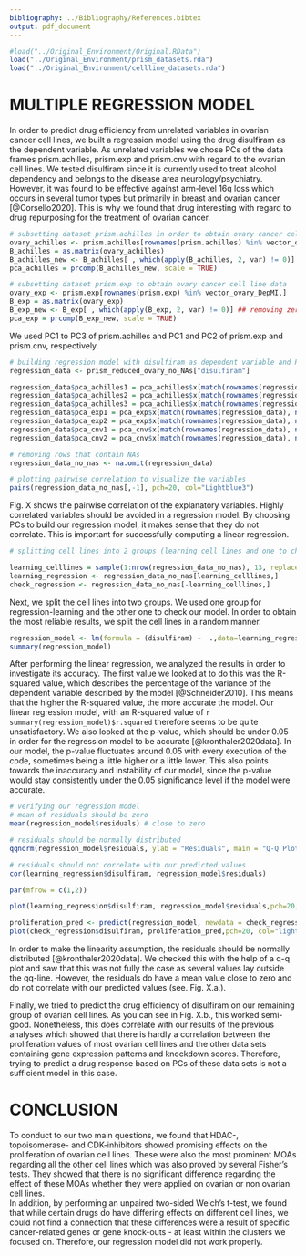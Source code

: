 ```yaml
---
bibliography: ../Bibliography/References.bibtex
output: pdf_document
---
```



```r
#load("../Original_Environment/Original.RData")
load("../Original_Environment/prism_datasets.rda")
load("../Original_Environment/cellline_datasets.rda")
```

# MULTIPLE REGRESSION MODEL

In order to predict drug efficiency from unrelated variables in ovarian cancer cell lines, we built a regression model using the drug disulfiram as the dependent variable. As unrelated variables we chose PCs of the data frames prism.achilles, prism.exp and prism.cnv with regard to the ovarian cell lines. 
We tested disulfiram since it is currently used to treat alcohol dependency and belongs to the disease area neurology/psychiatry. However, it was found to be effective against arm-level 16q loss which occurs in several tumor types but primarily in breast and ovarian cancer [@Corsello2020]. This is why we found that drug interesting with regard to drug repurposing for the treatment of ovarian cancer.

```r

# subsetting dataset prism.achilles in order to obtain ovary cancer cell line data 
ovary_achilles <- prism.achilles[rownames(prism.achilles) %in% vector_ovary_DepMI,]
B_achilles = as.matrix(ovary_achilles)
B_achilles_new <- B_achilles[ , which(apply(B_achilles, 2, var) != 0)] ## removing zero variance values
pca_achilles = prcomp(B_achilles_new, scale = TRUE)

# subsetting dataset prism.exp to obtain ovary cancer cell line data
ovary_exp <- prism.exp[rownames(prism.exp) %in% vector_ovary_DepMI,]
B_exp = as.matrix(ovary_exp)
B_exp_new <- B_exp[ , which(apply(B_exp, 2, var) != 0)] ## removing zero variance values
pca_exp = prcomp(B_exp_new, scale = TRUE)
```

We used PC1 to PC3 of prism.achilles and PC1 and PC2 of prism.exp and prism.cnv, respectively. 

```r

# building regression model with disulfiram as dependent variable and PCs as independent variables
regression_data <- prism_reduced_ovary_no_NAs["disulfiram"]

regression_data$pca_achilles1 = pca_achilles$x[match(rownames(regression_data), names(pca_achilles$x[,1])),1]
regression_data$pca_achilles2 = pca_achilles$x[match(rownames(regression_data), names(pca_achilles$x[,2])),2]
regression_data$pca_achilles3 = pca_achilles$x[match(rownames(regression_data), names(pca_achilles$x[,3])),3]
regression_data$pca_exp1 = pca_exp$x[match(rownames(regression_data), names(pca_exp$x[,1])),1]
regression_data$pca_exp2 = pca_exp$x[match(rownames(regression_data), names(pca_exp$x[,2])),2]
regression_data$pca_cnv1 = pca_cnv$x[match(rownames(regression_data), names(pca_cnv$x[,1])),1]
regression_data$pca_cnv2 = pca_cnv$x[match(rownames(regression_data), names(pca_cnv$x[,2])),2]

# removing rows that contain NAs 
regression_data_no_nas <- na.omit(regression_data)
```


```r
# plotting pairwise correlation to visualize the variables
pairs(regression_data_no_nas[,-1], pch=20, col="Lightblue3")
```

Fig. X shows the pairwise correlation of the explanatory variables. Highly correlated variables should be avoided in a regression model. By choosing PCs to build our regression model, it makes sense that they do not correlate. This is important for successfully computing a linear regression. 

```r
# splitting cell lines into 2 groups (learning cell lines and one to check our model)

learning_celllines = sample(1:nrow(regression_data_no_nas), 13, replace = F)
learning_regression <- regression_data_no_nas[learning_celllines,]
check_regression <- regression_data_no_nas[-learning_celllines,]
```
Next, we split the cell lines into two groups. We used one group for regression-learning and the other one to check our model. In order to obtain the most reliable results, we split the cell lines in a random manner. 

```r
regression_model <- lm(formula = (disulfiram) ~  .,data=learning_regression)
summary(regression_model)
```

After performing the linear regression, we analyzed the results in order to investigate its accuracy. The first value we looked at to do this was the R-squared value, which describes the percentage of the variance of the dependent variable described by the model [@Schneider2010]. This means that the higher the R-squared value, the more accurate the model. Our linear regression model, with an R-squared value of `r summary(regression_model)$r.squared` therefore seems to be quite unsatisfactory. We also looked at the p-value, which should be under 0.05 in order for the regression model to be accurate [@kronthaler2020data]. In our model, the p-value fluctuates around 0.05 with every execution of the code, sometimes being a little higher or a little lower. This also points towards the inaccuracy and instability of our model, since the p-value would stay consistently under the 0.05 significance level if the model were accurate. 

```r
# verifying our regression model
# mean of residuals should be zero 
mean(regression_model$residuals) # close to zero

# residuals should be normally distributed
qqnorm(regression_model$residuals, ylab = "Residuals", main = "Q-Q Plot residuals" );qqline(regression_model$residuals) # not really

# residuals should not correlate with our predicted values 
cor(learning_regression$disulfiram, regression_model$residuals)
```

```r

par(mfrow = c(1,2))

plot(learning_regression$disulfiram, regression_model$residuals,pch=20, col="lightblue3", xlab = "Control", ylab = "Residuals", cex.lab = 0.75);abline(0,0, col="red")

proliferation_pred <- predict(regression_model, newdata = check_regression)
plot(check_regression$disulfiram, proliferation_pred,pch=20, col="lightblue3", xlab = "Real Proliferation Values", ylab = "Predicted Proliferation Values", cex.lab = 0.75);abline(0,1,col="red" )
```

In order to make the linearity assumption, the residuals should be normally distributed [@kronthaler2020data]. We checked this with the help of a q-q plot and saw that this was not fully the case as several values lay outside the qq-line. However, the residuals do have a mean value close to zero and do not correlate with our predicted values (see. Fig. X.a.).

Finally, we tried to predict the drug efficiency of disulfiram on our remaining group of ovarian cell lines. As you can see in Fig. X.b., this worked semi-good. Nonetheless, this does correlate with our results of the previous analyses which showed that there is hardly a correlation between the proliferation values of most ovarian cell lines and the other data sets containing gene expression patterns and knockdown scores. Therefore, trying to predict a drug response based on PCs of these data sets is not a sufficient model in this case. 

# CONCLUSION

To conduct to our two main questions, we found that HDAC-, topoisomerase- and CDK-inhibitors showed promising effects on the proliferation of ovarian cell lines. These were also the most prominent MOAs regarding all the other cell lines which was also proved by several Fisher's tests. They showed that there is no significant difference regarding the effect of these MOAs whether they were applied on ovarian or non ovarian cell lines.  
In addition, by performing an unpaired two-sided Welch's t-test, we found that while certain drugs do have differing effects on different cell lines, we could not find a connection that these differences were a result of specific cancer-related genes or gene knock-outs - at least within the clusters we focused on. Therefore, our regression model did not work properly.




